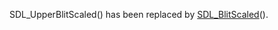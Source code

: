 <!-- pragma section-numbers off -->
<!-- pragma camelcase off -->

SDL_UpperBlitScaled() has been replaced by [[SDL_BlitScaled]]().
